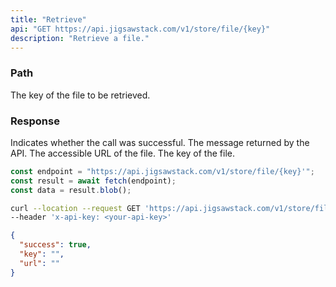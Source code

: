 ```yaml
---
title: "Retrieve"
api: "GET https://api.jigsawstack.com/v1/store/file/{key}"
description: "Retrieve a file."
---
```


### Path

<ParamField path="key" type="string" required>
  The key of the file to be retrieved.
</ParamField>

<Snippet file="header.mdx" />

### Response

<ResponseField name="success" type="boolean">
  Indicates whether the call was successful.
</ResponseField>

<ResponseField name="message" type="string">
  The message returned by the API.
</ResponseField>

<ResponseField name="url" type="string">
  The accessible URL of the file.
</ResponseField>

<ResponseField name="key" type="string">
  The key of the file.
</ResponseField>

<RequestExample>

```javascript Node.js
const endpoint = "https://api.jigsawstack.com/v1/store/file/{key}'";
const result = await fetch(endpoint);
const data = result.blob();
```

```bash cURL
curl --location --request GET 'https://api.jigsawstack.com/v1/store/file/{key}' \
--header 'x-api-key: <your-api-key>'
```

</RequestExample>

<ResponseExample>

```json Response
{
  "success": true,
  "key": "",
  "url": ""
}
```

</ResponseExample>

